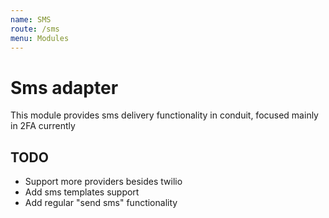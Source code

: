 ```yaml
---
name: SMS
route: /sms
menu: Modules
---
```


# Sms adapter

This module provides sms delivery functionality in conduit, focused mainly in 2FA currently

## TODO

- Support more providers besides twilio
- Add sms templates support
- Add regular "send sms" functionality
